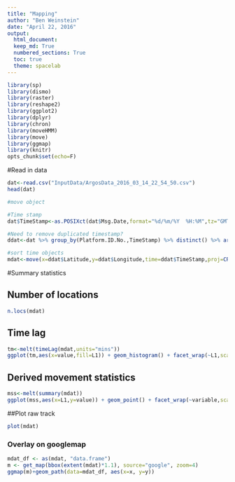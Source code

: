 ```yaml
---
title: "Mapping"
author: "Ben Weinstein"
date: "April 22, 2016"
output: 
  html_document:
  keep_md: True
  numbered_sections: True
  toc: true
  theme: spacelab
---
```


```r
library(sp)
library(dismo)
library(raster)
library(reshape2)
library(ggplot2)
library(dplyr)
library(chron)
library(moveHMM)
library(move)
library(ggmap)
library(knitr)
opts_chunk$set(echo=F)
```

#Read in data

```r
dat<-read.csv("InputData/ArgosData_2016_03_14_22_54_50.csv")
head(dat)

#move object

#Time stamp
dat$TimeStamp<-as.POSIXct(dat$Msg.Date,format="%d/%m/%Y  %H:%M",tz="GMT")

#Need to remove duplicated timestamp?
ddat<-dat %>% group_by(Platform.ID.No.,TimeStamp) %>% distinct() %>% arrange(TimeStamp)

#sort time objects
mdat<-move(x=ddat$Latitude,y=ddat$Longitude,time=ddat$TimeStamp,proj=CRS("+proj=longlat +ellps=WGS84"),animal=ddat$Platform.ID.No.)
```

#Summary statistics

## Number of locations
```r
n.locs(mdat)
```

## Time lag

```r
tm<-melt(timeLag(mdat,units="mins"))
ggplot(tm,aes(x=value,fill=L1)) + geom_histogram() + facet_wrap(~L1,scales='free') + ggtitle("Time Lag") + xlab("Minutes") + theme_bw()
```

## Derived movement statistics
```r
mss<-melt(summary(mdat))
ggplot(mss,aes(x=L1,y=value)) + geom_point() + facet_wrap(~variable,scales="free") + ggtitle("Average Movement") + xlab("Individual") + theme_bw()
```

##Plot raw track
```r
plot(mdat)
```

### Overlay on googlemap

```r
mdat_df <- as(mdat, "data.frame")
m <- get_map(bbox(extent(mdat)*1.1), source="google", zoom=4)
ggmap(m)+geom_path(data=mdat_df, aes(x=x, y=y))
```

